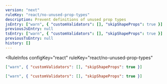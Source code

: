 ```yaml
---
version: "next"
ruleKey: "react/no-unused-prop-types"
description: Prevent definitions of unused prop types
jsEntry: ["warn", { "customValidators": [], "skipShapeProps": true }]
previousJsEntry: null
tsEntry: ["warn", { "customValidators": [], "skipShapeProps": true }]
previousTsEntry: null
history: []
---
```


<RuleInfos 
  configKey="react" 
  ruleKey="react/no-unused-prop-types" 
>

```json
["warn", { "customValidators": [], "skipShapeProps": true }]
```

```json
["warn", { "customValidators": [], "skipShapeProps": true }]
```

</RuleInfos>
